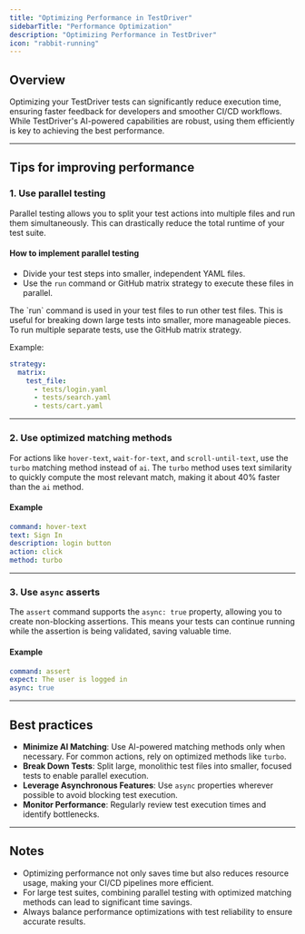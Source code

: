 ```yaml
---
title: "Optimizing Performance in TestDriver"
sidebarTitle: "Performance Optimization"
description: "Optimizing Performance in TestDriver"
icon: "rabbit-running"
---
```


## Overview
Optimizing your TestDriver tests can significantly reduce execution time, ensuring faster feedback for developers and smoother CI/CD workflows. While TestDriver's AI-powered capabilities are robust, using them efficiently is key to achieving the best performance.

---

## Tips for improving performance

### 1. Use parallel testing
Parallel testing allows you to split your test actions into multiple files and run them simultaneously. This can drastically reduce the total runtime of your test suite.

#### How to implement parallel testing
- Divide your test steps into smaller, independent YAML files.
- Use the `run` command or GitHub matrix strategy to execute these files in parallel.

<Warning>
  The `run` command is used in your test files to run other test files. This is useful for breaking down large tests into smaller, more manageable pieces. To run multiple separate tests, use the GitHub matrix strategy.
</Warning>

Example:
```yaml
strategy:
  matrix:
    test_file: 
      - tests/login.yaml
      - tests/search.yaml
      - tests/cart.yaml
```

---

### 2. Use optimized matching methods
For actions like `hover-text`, `wait-for-text`, and `scroll-until-text`, use the `turbo` matching method instead of `ai`. The `turbo` method uses text similarity to quickly compute the most relevant match, making it about 40% faster than the `ai` method.

#### Example
```yaml
command: hover-text
text: Sign In
description: login button
action: click
method: turbo
```

---

### 3. Use `async` asserts
The `assert` command supports the `async: true` property, allowing you to create non-blocking assertions. This means your tests can continue running while the assertion is being validated, saving valuable time.

#### Example
```yaml
command: assert
expect: The user is logged in
async: true
```

---

## Best practices
- **Minimize AI Matching**: Use AI-powered matching methods only when necessary. For common actions, rely on optimized methods like `turbo`.
- **Break Down Tests**: Split large, monolithic test files into smaller, focused tests to enable parallel execution.
- **Leverage Asynchronous Features**: Use `async` properties wherever possible to avoid blocking test execution.
- **Monitor Performance**: Regularly review test execution times and identify bottlenecks.

---

## Notes
- Optimizing performance not only saves time but also reduces resource usage, making your CI/CD pipelines more efficient.
- For large test suites, combining parallel testing with optimized matching methods can lead to significant time savings.
- Always balance performance optimizations with test reliability to ensure accurate results.

